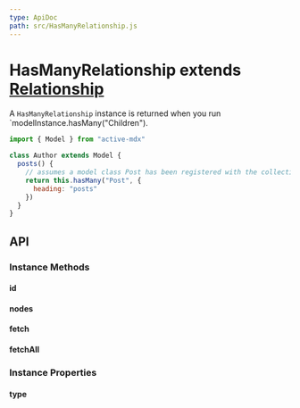 ```yaml
---
type: ApiDoc
path: src/HasManyRelationship.js
---
```

# HasManyRelationship extends [Relationship](./Relationship.mdx)

A `HasManyRelationship` instance is returned when you run \`modelInstance.hasMany("Children").

```javascript
import { Model } from "active-mdx"

class Author extends Model {
  posts() {
    // assumes a model class Post has been registered with the collection
    return this.hasMany("Post", {
      heading: "posts"
    })
  }
}
```

## API

### Instance Methods


#### id

#### nodes

#### fetch

#### fetchAll



### Instance Properties


#### type


